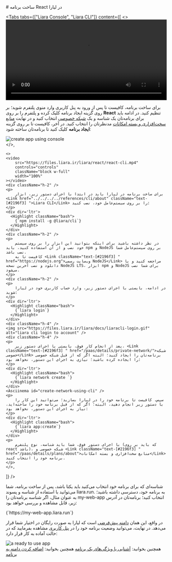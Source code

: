 

<Layout>
<Head>
<title>مستندات ساخت برنامه React - لیارا</title>
</Head>
# ساخت برنامه React در لیارا

<Tabs 
    tabs={["Liara Console", "Liara CLI"]} 
    content={[
    <>
        <video
        src="https://files.liara.ir/liara/react/react-desktop.mp4"
        controls="controls"
        className="block w-full"
        width="100%"
        ></video>
        <div className="h-2" />
        <p>
            برای ساخت برنامه، کافیست تا پس از ورود به <Link className="text-[#2196f3] " href="https://console.liara.ir">پنل کاربری</Link> وارد منوی <Link className="text-[#2196f3] " href="https://console.liara.ir/apps">پلتفرم</Link> شوید؛ بر روی گزینه <Link className="text-[#2196f3] " href="https://console.liara.ir/apps/create">ایجاد برنامه</Link> کلیک کرده و پلتفرم را بر روی <b>React</b> تنظیم کنید.
            در ادامه باید برای برنامه‌تان یک شناسه و یک <a className="text-[#2196f3] " href="/paas/details/private-network/">شبکه خصوصی</a> انتخاب کنید و در نهایت <a className="text-[#2196f3] " href="/paas/details/plans/about">منابع سخت‌افزاری و بسته امکانات</a> مدنظرتان را انتخاب کنید. 
            در آخر، کافیست تا بر روی گزینه <b>ایجاد برنامه</b> کلیک کنید تا برنامه‌تان ساخته شود:
        </p>
        <img src="https://files.liara.ir/liara/docs/create-react-app-using-console.gif" alt="create app using console" />
        <div className="h-4" />
    </>,

    <>
    <video
        src="https://files.liara.ir/liara/react/react-cli.mp4"
        controls="controls"
        className="block w-full"
        width="100%"
    ></video>
    <div className="h-2" />
    <p>
        برای ساخت برنامه در لیارا باید در ابتدا با اجرای دستور زیر، ابزار <Link href="../../../../references/cli/about" className="text-[#2196f3] ">Liara CLI</Link> را بر روی سیستم‌عامل خود، نصب کنید:
    </p>
    <div dir='ltr'>
      <Highlight className="bash">
        {`npm install -g @liara/cli`}
      </Highlight>
    </div>
    <div className="h-2" />
    <p>
        در نظر داشته باشید برای اینکه بتوانید این ابزار را بر روی سیستم خود نصب و از آن استفاده کنید، باید npm و NodeJS بر روی سیستم‌عامل شما نصب باشد.
        کافیست تا به <Link className="text-[#2196f3] " href="https://nodejs.org">وب‌سایت رسمی NodeJS</Link> مراجعه کنید و با دانلود و نصب آخرین نسخه NodeJS LTS، ابزار npm و NodeJS برای شما نصب می‌شود.
    </p>
    <div className="h-2" />
    <p>    
        در ادامه، بایستی با اجرای دستور زیر، وارد حساب کاربری خود در لیارا شوید:
    </p>
    <div dir='ltr'>
      <Highlight className="bash">
        {`liara login`}
      </Highlight>
    </div>
    <div className="h-4" />
    <img src="https://files.liara.ir/liara/docs/liaracli-login.gif" alt="liara cli login to account" />
    <div className="h-4" />
    <p>
        بعد از انجام کار فوق، بایستی با اجرای دستور زیر، <Link className="text-[#2196f3] " href="/paas/details/private-network/">شبکه خصوصی</Link> برنامه‌تان را ایجاد کنید؛ البته اگر که از قبل شبکه خصوصی را ایجاده کرده باشید؛ نیازی به اجرای این دستور، نخواهد بود:
    </p>
    <div dir='ltr'>
      <Highlight className="bash">
        {`liara network create `}
      </Highlight>
    </div>
    <Asciinema id="create-network-using-cli" />
    <p>
        سپس، کافیست تا برنامه خود را در لیارا بسازید؛ می‌توانید این کار را با دستور زیر انجام دهید، البته؛ اگر که از قبل برنامه خود را ساخته‌اید، نیاز به اجرای این دستور، نخواهد بود:
    </p>
    <div dir='ltr'>
      <Highlight className="bash">
        {`liara app:create`}
      </Highlight>
    </div>
    <p>
        با اجرای دستور فوق، شما باید شناسه، نوع پلتفرم (که باید بر روی react باشد)، شبکه خصوصی و <Link className="text-[#2196f3] " href="/paas/details/plans/about">منابع سخت‌افزاری و بسته امکانات</Link> برنامه خود را انتخاب کنید.
    </p>
    </>,

]} 
/>

<p>شناسه‌ای که برای برنامه خود انتخاب می‌کنید باید یکتا باشد، پس از ساخت برنامه، شما می‌توانید با استفاده از شناسه و پسوند <Important>liara.run.</Important> به برنامه خود، دسترسی داشته باشید؛ به عنوان مثال، اگر شناسه برنامه‌تان را <Important>my-web-app</Important> انتخاب کنید؛ برنامه‌تان در آدرس زیر، قابل مشاهده و بررسی خواهد بود:</p>
<div className="h-2" />
<div dir='ltr'>
    <Highlight className="bash">
        {`https://my-web-app.liara.run`}
    </Highlight>
</div>
<p>
    در واقع، این همان <a className="text-[#2196f3] " href="/paas/domains/default-subdomain">دامنه پیش‌فرضی</a> است که لیارا به صورت رایگان در اختیار شما قرار می‌دهد.
    در نهایت، می‌توانید وضعیت برنامه خود را در <a className="text-[#2196f3] " href="https://console.liara.ir">پنل کاربری</a> مشاهده بفرمایید که در حالت آماده به کار قرار دارد:
</p>
<img src="https://files.liara.ir/liara/docs/created-react-app.png" alt="a ready to use app"/>
<div className="h-2" />
<Alert variant="success">همچنین بخوانید: <a className="text-[#2196f3] " href="/paas/details/about">آشنایی با ویژگی‌های یک برنامه</a></Alert>
<Alert variant="success">همچنین بخوانید: <a className="text-[#2196f3] " href="/paas/domains/about">اضافه کردن دامنه به برنامه</a></Alert>

<NextPage next="./deploy-app" />
</Layout>